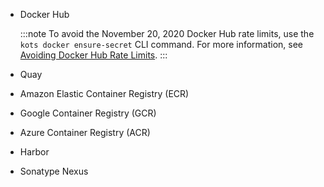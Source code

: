 - Docker Hub

  :::note
  To avoid the November 20, 2020 Docker Hub rate limits, use the `kots docker ensure-secret` CLI command. For more information, see [Avoiding Docker Hub Rate Limits](image-registry-rate-limits).
  :::

- Quay
- Amazon Elastic Container Registry (ECR)
- Google Container Registry (GCR)
- Azure Container Registry (ACR)
- Harbor
- Sonatype Nexus